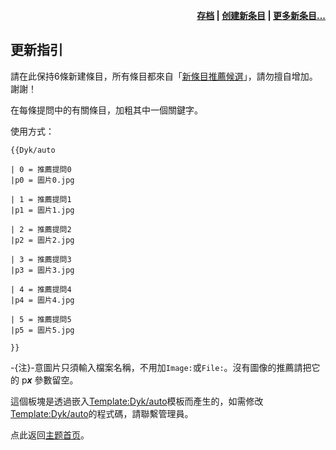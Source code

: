 {{Dyk/auto 
| 0 = '''[[哈格曼酯|哪一种酯]]'''于1893年由卡尔·哈格曼首次制备，因此得名？
|p0 = Hagemann's_ester.svg
| 1 = [[Fischer卡宾|哪一种'''金属卡宾配合物''']]通过接受中心[[过渡金属|过渡金属]]的π电子而形成了[[反馈键|反馈键]]？
|p1 = 
| 2 = '''[[三氟乙酰氟|哪一种化合物]]'''的分子式为C<sub>2</sub>F<sub>4</sub>O且含有碳氧双键（C=O）？
|p2 = 
| 3 = [[硝酸铈铵|硝酸铈铵]]在水溶液中和环丙基甲醇反应，可以得到'''[[环丙基甲醛|哪种有机化合物]]'''？
|p3 = CPCA Strukturformel.svg
| 4 = 噻吩-3-乙腈在强碱条件下水解后酸化，可以得到'''[[噻吩-3-乙酸|哪种有机化合物]]'''？
|p4 = 3-Thiophene_acetic_acid.svg
| 5 = '''[[六甲基钨|鎢的哪個烷基配合物]]'''對空氣敏感，而且揮發性極高？
|p5 = Hexamethyltungsten-2D-dimensions.png
}}
<div align="right">
'''[[Portal:有機化學/Did_you_know/存檔|存档]] | [[Help:如何创建新页面|创建新条目]] | [[Special:Newpages|更多新条目...]]'''
</div><noinclude>

==更新指引==
請在此保持6條新建條目，所有條目都來自「[[WP:DYKN|新條目推薦候選]]」，請勿擅自增加。謝謝！

在每條提問中的有關條目，加粗其中一個關鍵字。

使用方式：
<pre>
{{Dyk/auto 

| 0 = 推薦提問0
|p0 = 圖片0.jpg

| 1 = 推薦提問1
|p1 = 圖片1.jpg

| 2 = 推薦提問2
|p2 = 圖片2.jpg

| 3 = 推薦提問3
|p3 = 圖片3.jpg

| 4 = 推薦提問4
|p4 = 圖片4.jpg

| 5 = 推薦提問5
|p5 = 圖片5.jpg

}}</pre>

-{注}-意圖片只須輸入檔案名稱，不用加<code>Image:</code>或<code>File:</code>。沒有圖像的推薦請把它的 p'''''x''''' 參數留空。

這個板塊是透過嵌入[[Template:Dyk/auto|Template:Dyk/auto]]模板而產生的，如需修改[[Template:Dyk/auto|Template:Dyk/auto]]的程式碼，請聯繫管理員。

点此返回[[Portal:有机化学|主题首页]]。
</noinclude>
